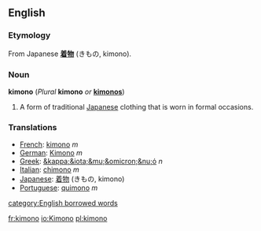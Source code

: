 ==English==
{{wikipedia}}
===Etymology===
From Japanese '''[[着物]]''' (きもの, kimono).
===Noun===
'''kimono''' (''Plural'' '''kimono''' ''or'' '''[[kimonos]]''')

#A form of traditional [[Japanese]] clothing that is worn in formal occasions.
===Translations===
*[[French]]: [[kimono]] ''m''
*[[German]]: [[Kimono]] ''m''
*[[Greek]]: [[&kappa;&iota;&mu;&omicron;&nu;ό]] ''n''
*[[Italian]]: [[chimono]] ''m''
*[[Japanese]]: [[着物]] (きもの, kimono)
*[[Portuguese]]: [[quimono]] ''m''

[[category:English borrowed words]]

[[fr:kimono]]
[[io:Kimono]]
[[pl:kimono]]